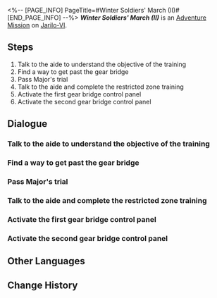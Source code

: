 <%-- [PAGE_INFO]
PageTitle=#Winter Soldiers' March (II)#
[END_PAGE_INFO] --%>
{{Stub|Dialogue.}}
{{Mission Infobox
|id            = 4071312
|title         = 
|image         = <!--Mission Winter Soldiers' March (II).png-->
|type          = Adventure
|event_name    = 
|chapter       = 
|requirements  = {{subst:void|<!--Unknown: {"Type":"Manual"}-->}}
|summary       = <!--official mission summary from Fate's Atlas-->
|characters    = Aide; Guard Captain; Major; Trailblazer
|startLocation = [[Jarilo-VI]] - [[Silvermane Guard Restricted Zone]]
|world         = Jarilo-VI
|area          = Silvermane Guard Restricted Zone
|prev          = 
|next          = 
|rewards       = 
}}
'''''Winter Soldiers' March (II)''''' is an [[Adventure Mission]] on [[Jarilo-VI]].

==Steps==
# Talk to the aide to understand the objective of the training
# Find a way to get past the gear bridge
# Pass Major's trial
# Talk to the aide and complete the restricted zone training
# Activate the first gear bridge control panel
# Activate the second gear bridge control panel

<!--
==Gameplay Notes==

--><!--
==Trial Character==

-->
==Dialogue==
{{Stub Dialogue}}

===Talk to the aide to understand the objective of the training{{subst:void|<!--407131201-->}}===
{{Mission Description|type=adventure|location=Silvermane Guard Restricted Zone|Once again, you join a joint training in the Silvermane Guard Restricted Zone.<br />Talk to the aide and get a sense of the objective of this training.}}
{{Dialogue Start}}
:{{tx}}
{{Dialogue End}}

===Find a way to get past the gear bridge{{subst:void|<!--407131202-->}}===
{{Mission Description|type=adventure|location=Silvermane Guard Restricted Zone|update|Once again, you join a joint training in the Silvermane Guard Restricted Zone.<br />The objective this time is to defeat a robot called Major. Find a way to get past the gear bridge in the restricted zone and locate Major.}}
{{Dialogue Start}}
:{{tx}}
{{Dialogue End}}

===Pass Major's trial{{subst:void|<!--407131204-->}}===
{{Mission Description|type=adventure|location=Silvermane Guard Restricted Zone|update|Once again, you join a joint training in the Silvermane Guard Restricted Zone.<br />The road to get past Major is already clear. Defeat Major to conclude the training.}}
{{Dialogue Start}}
:{{tx}}
{{Dialogue End}}

===Talk to the aide and complete the restricted zone training{{subst:void|<!--407131207-->}}===
{{Mission Description|type=adventure|location=Silvermane Guard Restricted Zone|update|You passed the restricted zone training once again.<br />Talk to the aide and collect your reward.}}
{{Dialogue Start}}
:{{tx}}
{{Dialogue End}}

===Activate the first gear bridge control panel{{subst:void|<!--407131208-->}}===
{{Mission Description|type=adventure|location=Silvermane Guard Restricted Zone|update|Once again, you join a joint training in the Silvermane Guard Restricted Zone.<br />You find an encryption key. Use it to activate the control panel and control the gear bridge.}}
{{Dialogue Start}}
:{{tx}}
{{Dialogue End}}

===Activate the second gear bridge control panel{{subst:void|<!--407131209-->}}===
{{Dialogue Start}}
:{{tx}}
{{Dialogue End}}

==Other Languages==
{{Other Languages
|en   = Winter Soldiers' March (II)
|zhs  = 冬兵进行曲•其二
|zht  = 冬兵進行曲•其二
|ja   = 冬兵進行曲・その2
|ko   = 겨울 병사 행진곡•2
|es   = Marcha de los soldados invernales II
|fr   = Marche des soldats de l'hiver (II)
|ru   = Марш зимних солдат II
|th   = ลำนำทหารเหมันต์ 2
|vi   = Khúc Quân Hành Băng Giá-2
|de   = Marsch der Wintersoldaten (Teil 2)
|id   = Mars Tentara Musim Dingin (2)
|pt   = Marcha dos Soldados Invernais (II)
}}

==Change History==
{{Change History|1.0}}
